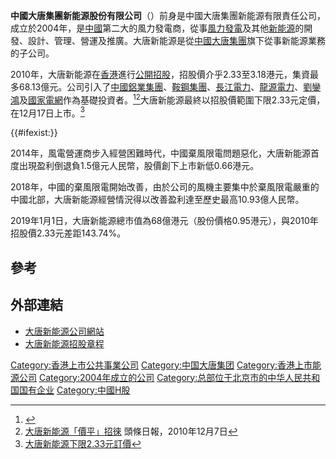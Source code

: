 {{Infobox_Company
| company_name = 大唐新能源<br>China Datang Corporation Renewable Power
| company_logo = <!-- 注释出：[[File:China_Datang_Corporation_logo.svg|160px]] -->
| company_type = [[國有企業|國有企業]]
| foundation = 2004年
| location = [[中國|中國]][[北京|北京]]
| industry = [[新能源|新能源]]
| key_people = [[董事長|董事長]]：刘光明
| sales = 
| profit = 
| asset = 
| market_value = 
| num_employees = 
| revenue = 
| products = 
| homepage = [http://www.cdt-re.com/re_site_HTML/index.html 大唐新能源公司網站]
}}
'''中國大唐集團新能源股份有限公司'''（{{sehk|1798}}）前身是中國大唐集團新能源有限責任公司，成立於2004年，是[[中國|中國]]第二大的風力發電商，從事[[風力發電|風力發電]]及其他[[新能源|新能源]]的開發、設計、管理、營運及推廣。大唐新能源是從[[中國大唐集團|中國大唐集團]]旗下從事新能源業務的子公司。

2010年，大唐新能源在[[香港|香港]]進行[[IPO|公開招股]]，招股價介乎2.33至3.18港元，集資最多68.13億元。公司引入了[[中國鋁業|中國鋁業集團]]、[[鞍山鋼鐵集團|鞍鋼集團]]、[[長江電力|長江電力]]、[[龍源電力|龍源電力]]、[[劉鑾鴻|劉鑾鴻]]及[[国家电网|國家電網]]作為基礎投資者。<ref>{{Cite web|title=大唐新能源今起招股 最多集资68亿港元|url=http://hk.jrj.com.cn/2010/12/0707458723910.shtml|access-date=2021-08-25|date=2010-12-07|publisher=金融界|archive-date=2018-10-01|archive-url=https://web.archive.org/web/20181001052901/http://hk.jrj.com.cn/2010/12/0707458723910.shtml|dead-url=no}}</ref><ref>[http://fin.hkheadline.com/finance/news_detail.asp?id=132025 大唐新能源「價平」招徠] 頭條日報，2010年12月7日</ref>大唐新能源最終以招股價範圍下限2.33元定價，在12月17日上市。<ref>[http://www.hkdailynews.com.hk/finance.php?id=137633&scid=7 大唐新能源下限2.33元訂價]{{dead link|date=2017年12月|bot=InternetArchiveBot|fix-attempted=yes}}</ref>

{{#ifexist:}}

2014年，風電營運商步入經營困難時代，中國棄風限電問題惡化，大唐新能源首度出現盈利倒退負1.5億元人民幣，股價創下上市新低0.66港元。

2018年，中國的棄風限電開始改善，由於公司的風機主要集中於棄風限電嚴重的中國北部，大唐新能源經營情況得以改善盈利達至歷史最高10.93億人民幣。

2019年1月1日，大唐新能源總市值為68億港元（股份價格0.95港元），與2010年招股價2.33元差距143.74%。

==參考==
{{reflist}}

==外部連結==
*[http://www.cdt-re.com/re_site_HTML/index.html 大唐新能源公司網站] {{Wayback|url=http://www.cdt-re.com/re_site_HTML/index.html |date=20210825102150 }}
*[http://www.hkexnews.hk/listedco/listconews/sehk/20101207/LTN20101207012_C.pdf 大唐新能源招股章程] {{Wayback|url=http://www.hkexnews.hk/listedco/listconews/sehk/20101207/LTN20101207012_C.pdf |date=20101214090012 }}

[[Category:香港上市公共事業公司|Category:香港上市公共事業公司]]
[[Category:中国大唐集团|Category:中国大唐集团]]
[[Category:香港上市能源公司|Category:香港上市能源公司]]
[[Category:2004年成立的公司|Category:2004年成立的公司]]
[[Category:总部位于北京市的中华人民共和国国有企业|Category:总部位于北京市的中华人民共和国国有企业]]
[[Category:中國H股|Category:中國H股]]